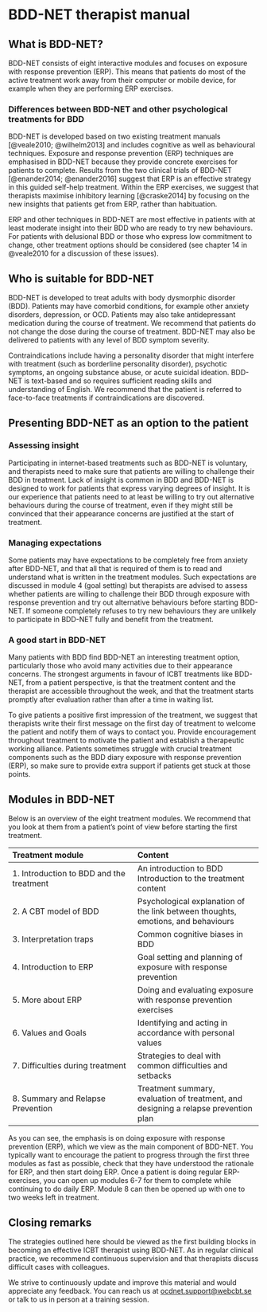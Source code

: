 # BDD-NET therapist manual

## What is BDD-NET?

BDD-NET consists of eight interactive modules and focuses on exposure with response prevention (ERP). This means that patients do most of the active treatment work away from their computer or mobile device, for example when they are performing ERP exercises.

### Differences between BDD-NET and other psychological treatments for BDD

BDD-NET is developed based on two existing treatment manuals [@veale2010; @wilhelm2013] and includes cognitive as well as behavioural techniques. Exposure and response prevention (ERP) techniques are emphasised in BDD-NET because they provide concrete exercises for patients to complete. Results from the two clinical trials of BDD-NET [@enander2014; @enander2016] suggest that ERP is an effective strategy in this guided self-help treatment. Within the ERP exercises, we suggest that therapists maximise inhibitory learning [@craske2014] by focusing on the new insights that patients get from ERP, rather than habituation.

ERP and other techniques in BDD-NET are most effective in patients with at least moderate insight into their BDD who are ready to try new behaviours. For patients with delusional BDD or those who express low commitment to change, other treatment options should be considered (see chapter 14 in @veale2010 for a discussion of these issues).

## Who is suitable for BDD-NET

BDD-NET is developed to treat adults with body dysmorphic disorder (BDD). Patients may have comorbid conditions, for example other anxiety disorders, depression, or OCD. Patients may also take antidepressant medication during the course of treatment. We recommend that patients do not change the dose during the course of treatment. BDD-NET may also be delivered to patients with any level of BDD symptom severity.

Contraindications include having a personality disorder that might interfere with treatment (such as borderline personality disorder), psychotic symptoms, an ongoing substance abuse, or acute suicidal ideation. BDD-NET is text-based and so requires sufficient reading skills and understanding of English. We recommend that the patient is referred to face-to-face treatments if contraindications are discovered.

## Presenting BDD-NET as an option to the patient

### Assessing insight

Participating in internet-based treatments such as BDD-NET is voluntary, and therapists need to make sure that patients are willing to challenge their BDD in treatment. Lack of insight is common in BDD and BDD-NET is designed to work for patients that express varying degrees of insight. It is our experience that patients need to at least be willing to try out alternative behaviours during the course of treatment, even if they might still be convinced that their appearance concerns are justified at the start of treatment. 

### Managing expectations

Some patients may have expectations to be completely free from anxiety after BDD-NET, and that all that is required of them is to read and understand what is written in the treatment modules. Such expectations are discussed in module 4 (goal setting) but therapists are advised to assess whether patients are willing to challenge their BDD through exposure with response prevention and try out alternative behaviours before starting BDD-NET. If someone completely refuses to try new behaviours they are unlikely to participate in BDD-NET fully and benefit from the treatment.

### A good start in BDD-NET

Many patients with BDD find BDD-NET an interesting treatment option, particularly those who avoid many activities due to their appearance concerns. The strongest arguments in favour of ICBT treatments like BDD-NET, from a patient perspective, is that the treatment content and the therapist are accessible throughout the week, and that the treatment starts promptly after evaluation rather than after a time in waiting list.

To give patients a positive first impression of the treatment, we suggest that therapists write their first message on the first day of treatment to welcome the patient and notify them of ways to contact you. Provide encouragement throughout treatment to motivate the patient and establish a therapeutic working alliance. Patients sometimes struggle with crucial treatment components such as the BDD diary exposure with response prevention (ERP), so make sure to provide extra support if patients get stuck at those points.

## Modules in BDD-NET

Below is an overview of the eight treatment modules. We recommend that you look at them from a patient's point of view before starting the first treatment.

| **Treatment module** | **Content** |
| :--- | :--- |
| 1. Introduction to BDD and the treatment | An introduction to BDD <br> Introduction to the treatment content |
| 2. A CBT model of BDD | Psychological explanation of the link between thoughts, emotions, and behaviours  |
| 3. Interpretation traps | Common cognitive biases in BDD |
| 4. Introduction to ERP | Goal setting and planning of exposure with response prevention |
| 5. More about ERP | Doing and evaluating exposure with response prevention exercises |
| 6. Values and Goals | Identifying and acting in accordance with personal values |
| 7. Difficulties during treatment | Strategies to deal with common difficulties and setbacks |
| 8. Summary and Relapse Prevention | Treatment summary, evaluation of treatment, and designing a relapse prevention plan |

As you can see, the emphasis is on doing exposure with response prevention (ERP), which we view as the main component of BDD-NET. You typically want to encourage the patient to progress through the first three modules as fast as possible, check that they have understood the rationale for ERP, and then start doing ERP. Once a patient is doing regular ERP-exercises, you can open up modules 6-7 for them to complete while continuing to do daily ERP. Module 8 can then be opened up with one to two weeks left in treatment.

## Closing remarks

The strategies outlined here should be viewed as the first building blocks in becoming an effective ICBT therapist using BDD-NET. As in regular clinical practice, we recommend continuous supervision and that therapists discuss difficult cases with colleagues.

We strive to continuously update and improve this material and would appreciate any feedback. You can reach us at <ocdnet.support@webcbt.se> or talk to us in person at a training session.